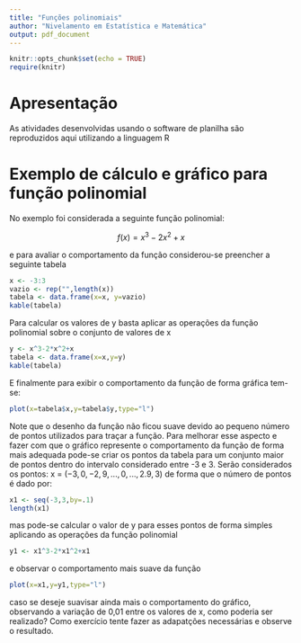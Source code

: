 ```yaml
---
title: "Funções polinomiais"
author: "Nivelamento em Estatística e Matemática"
output: pdf_document
---
```


```r
knitr::opts_chunk$set(echo = TRUE)
require(knitr)
```


# Apresentação

As atividades desenvolvidas usando o software de planilha são reproduzidos aqui utilizando a linguagem R


# Exemplo de cálculo e gráfico para função polinomial

No exemplo foi considerada a seguinte função polinomial:

$$f(x)=x^3-2x^2+x$$

e para avaliar o comportamento da função considerou-se preencher a seguinte tabela

```r
x <- -3:3
vazio <- rep("",length(x))
tabela <- data.frame(x=x, y=vazio)
kable(tabela)
```

Para calcular os valores de y basta aplicar as operações da função polinomial sobre o conjunto de valores de x

```r
y <- x^3-2*x^2+x
tabela <- data.frame(x=x,y=y)
kable(tabela)
```

E finalmente para exibir o comportamento da função de forma gráfica tem-se:

```r
plot(x=tabela$x,y=tabela$y,type="l")
```

Note que o desenho da função não ficou suave devido ao pequeno número de pontos utilizados para traçar a função. Para melhorar esse aspecto e fazer com que o gráfico represente o comportamento da função de forma mais adequada pode-se criar os pontos da tabela para um conjunto maior de pontos dentro do intervalo considerado entre -3 e 3. Serão considerados os pontos: x = $(-3,0,-2,9,...,0,...,2.9,3)$ de forma que o número de pontos é dado por:

```r
x1 <- seq(-3,3,by=.1)
length(x1)
```
 mas pode-se calcular o valor de y para esses pontos de forma simples aplicando as operações da função polinomial
 
```r
y1 <- x1^3-2*x1^2+x1
```
 
e observar o comportamento mais suave da função

```r
plot(x=x1,y=y1,type="l")
```

caso se deseje suavisar ainda mais o comportamento do gráfico, observando a variação de 0,01 entre os valores de x, como poderia ser realizado? Como exercício tente fazer as adapatções necessárias e observe o resultado.